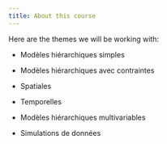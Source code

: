 ```yaml
---
title: About this course
---
```


Here are the themes we will be working with:

- Modèles hiérarchiques simples

- Modèles hiérarchiques avec contraintes

- Spatiales

- Temporelles

- Modèles hiérarchiques multivariables

- Simulations de données
